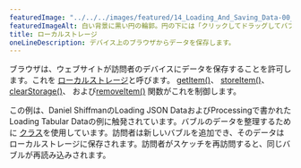 ```yaml
---
featuredImage: "../../../images/featured/14_Loading_And_Saving_Data-00_Local_Storage-thumbnail.png"
featuredImageAlt: 白い背景に黒い円の輪郭。円の下には「クリックしてドラッグしてバブルを追加します。」と書かれています。
title: ローカルストレージ
oneLineDescription: デバイス上のブラウザからデータを保存します。
---
```


ブラウザは、ウェブサイトが訪問者のデバイスにデータを保存することを許可します。これを
<a href="https://developer.mozilla.org/en-US/docs/Web/API/Window/localStorage" target="_blank">ローカルストレージ</a>と呼びます。
<a href="/reference/p5/getItem" target="_blank">getItem()</a>、
<a href="/reference/p5/storeItem" target="_blank">storeItem()</a>、
<a href="/reference/p5/clearStorage" target="_blank">clearStorage()</a>、
および<a href="/reference/p5/removeItem" target="_blank">removeItem()</a>
関数がこれを制御します。

この例は、Daniel ShiffmanのLoading JSON DataおよびProcessingで書かれたLoading Tabular Dataの例に触発されています。バブルのデータを整理するために
<a href="/reference/p5/class" target="_blank">クラス</a>を使用しています。訪問者は新しいバブルを追加でき、そのデータはローカルストレージに保存されます。訪問者がスケッチを再訪問すると、同じバブルが再読み込みされます。